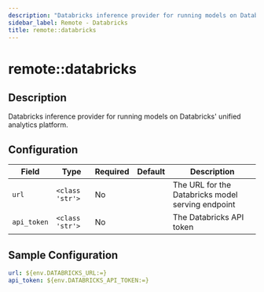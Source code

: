 ```yaml
---
description: "Databricks inference provider for running models on Databricks' unified analytics platform."
sidebar_label: Remote - Databricks
title: remote::databricks
---
```


# remote::databricks

## Description

Databricks inference provider for running models on Databricks' unified analytics platform.

## Configuration

| Field | Type | Required | Default | Description |
|-------|------|----------|---------|-------------|
| `url` | `<class 'str'>` | No |  | The URL for the Databricks model serving endpoint |
| `api_token` | `<class 'str'>` | No |  | The Databricks API token |

## Sample Configuration

```yaml
url: ${env.DATABRICKS_URL:=}
api_token: ${env.DATABRICKS_API_TOKEN:=}
```
